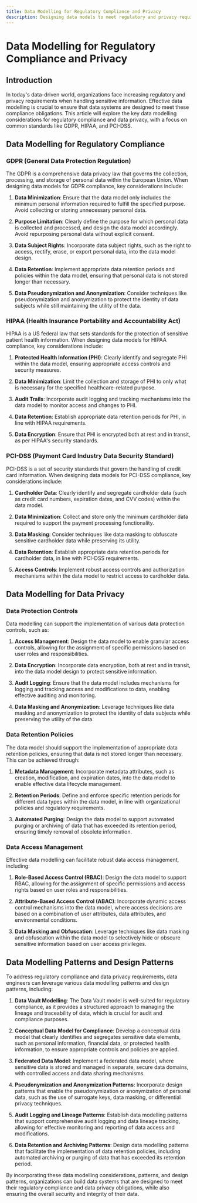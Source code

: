 ```yaml
---
title: Data Modelling for Regulatory Compliance and Privacy
description: Designing data models to meet regulatory and privacy requirements
---
```


# Data Modelling for Regulatory Compliance and Privacy

## Introduction

In today's data-driven world, organizations face increasing regulatory and privacy requirements when handling sensitive information. Effective data modelling is crucial to ensure that data systems are designed to meet these compliance obligations. This article will explore the key data modelling considerations for regulatory compliance and data privacy, with a focus on common standards like GDPR, HIPAA, and PCI-DSS.

## Data Modelling for Regulatory Compliance

### GDPR (General Data Protection Regulation)

The GDPR is a comprehensive data privacy law that governs the collection, processing, and storage of personal data within the European Union. When designing data models for GDPR compliance, key considerations include:

1. **Data Minimization**: Ensure that the data model only includes the minimum personal information required to fulfill the specified purpose. Avoid collecting or storing unnecessary personal data.

2. **Purpose Limitation**: Clearly define the purpose for which personal data is collected and processed, and design the data model accordingly. Avoid repurposing personal data without explicit consent.

3. **Data Subject Rights**: Incorporate data subject rights, such as the right to access, rectify, erase, or export personal data, into the data model design.

4. **Data Retention**: Implement appropriate data retention periods and policies within the data model, ensuring that personal data is not stored longer than necessary.

5. **Data Pseudonymization and Anonymization**: Consider techniques like pseudonymization and anonymization to protect the identity of data subjects while still maintaining the utility of the data.

### HIPAA (Health Insurance Portability and Accountability Act)

HIPAA is a US federal law that sets standards for the protection of sensitive patient health information. When designing data models for HIPAA compliance, key considerations include:

1. **Protected Health Information (PHI)**: Clearly identify and segregate PHI within the data model, ensuring appropriate access controls and security measures.

2. **Data Minimization**: Limit the collection and storage of PHI to only what is necessary for the specified healthcare-related purpose.

3. **Audit Trails**: Incorporate audit logging and tracking mechanisms into the data model to monitor access and changes to PHI.

4. **Data Retention**: Establish appropriate data retention periods for PHI, in line with HIPAA requirements.

5. **Data Encryption**: Ensure that PHI is encrypted both at rest and in transit, as per HIPAA's security standards.

### PCI-DSS (Payment Card Industry Data Security Standard)

PCI-DSS is a set of security standards that govern the handling of credit card information. When designing data models for PCI-DSS compliance, key considerations include:

1. **Cardholder Data**: Clearly identify and segregate cardholder data (such as credit card numbers, expiration dates, and CVV codes) within the data model.

2. **Data Minimization**: Collect and store only the minimum cardholder data required to support the payment processing functionality.

3. **Data Masking**: Consider techniques like data masking to obfuscate sensitive cardholder data while preserving its utility.

4. **Data Retention**: Establish appropriate data retention periods for cardholder data, in line with PCI-DSS requirements.

5. **Access Controls**: Implement robust access controls and authorization mechanisms within the data model to restrict access to cardholder data.

## Data Modelling for Data Privacy

### Data Protection Controls

Data modelling can support the implementation of various data protection controls, such as:

1. **Access Management**: Design the data model to enable granular access controls, allowing for the assignment of specific permissions based on user roles and responsibilities.

2. **Data Encryption**: Incorporate data encryption, both at rest and in transit, into the data model design to protect sensitive information.

3. **Audit Logging**: Ensure that the data model includes mechanisms for logging and tracking access and modifications to data, enabling effective auditing and monitoring.

4. **Data Masking and Anonymization**: Leverage techniques like data masking and anonymization to protect the identity of data subjects while preserving the utility of the data.

### Data Retention Policies

The data model should support the implementation of appropriate data retention policies, ensuring that data is not stored longer than necessary. This can be achieved through:

1. **Metadata Management**: Incorporate metadata attributes, such as creation, modification, and expiration dates, into the data model to enable effective data lifecycle management.

2. **Retention Periods**: Define and enforce specific retention periods for different data types within the data model, in line with organizational policies and regulatory requirements.

3. **Automated Purging**: Design the data model to support automated purging or archiving of data that has exceeded its retention period, ensuring timely removal of obsolete information.

### Data Access Management

Effective data modelling can facilitate robust data access management, including:

1. **Role-Based Access Control (RBAC)**: Design the data model to support RBAC, allowing for the assignment of specific permissions and access rights based on user roles and responsibilities.

2. **Attribute-Based Access Control (ABAC)**: Incorporate dynamic access control mechanisms into the data model, where access decisions are based on a combination of user attributes, data attributes, and environmental conditions.

3. **Data Masking and Obfuscation**: Leverage techniques like data masking and obfuscation within the data model to selectively hide or obscure sensitive information based on user access privileges.

## Data Modelling Patterns and Design Patterns

To address regulatory compliance and data privacy requirements, data engineers can leverage various data modelling patterns and design patterns, including:

1. **Data Vault Modelling**: The Data Vault model is well-suited for regulatory compliance, as it provides a structured approach to managing the lineage and traceability of data, which is crucial for audit and compliance purposes.

2. **Conceptual Data Model for Compliance**: Develop a conceptual data model that clearly identifies and segregates sensitive data elements, such as personal information, financial data, or protected health information, to ensure appropriate controls and policies are applied.

3. **Federated Data Model**: Implement a federated data model, where sensitive data is stored and managed in separate, secure data domains, with controlled access and data sharing mechanisms.

4. **Pseudonymization and Anonymization Patterns**: Incorporate design patterns that enable the pseudonymization or anonymization of personal data, such as the use of surrogate keys, data masking, or differential privacy techniques.

5. **Audit Logging and Lineage Patterns**: Establish data modelling patterns that support comprehensive audit logging and data lineage tracking, allowing for effective monitoring and reporting of data access and modifications.

6. **Data Retention and Archiving Patterns**: Design data modelling patterns that facilitate the implementation of data retention policies, including automated archiving or purging of data that has exceeded its retention period.

By incorporating these data modelling considerations, patterns, and design patterns, organizations can build data systems that are designed to meet their regulatory compliance and data privacy obligations, while also ensuring the overall security and integrity of their data.